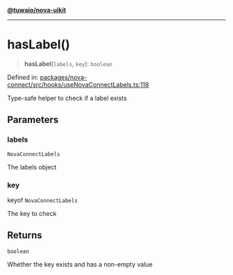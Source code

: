 [**@tuwaio/nova-uikit**](../../../../README.md)

***

# hasLabel()

> **hasLabel**(`labels`, `key`): `boolean`

Defined in: [packages/nova-connect/src/hooks/useNovaConnectLabels.ts:118](https://github.com/TuwaIO/nova-uikit/blob/10956f94b5825fb5faaa8de50c7681fa43843c24/packages/nova-connect/src/hooks/useNovaConnectLabels.ts#L118)

Type-safe helper to check if a label exists

## Parameters

### labels

`NovaConnectLabels`

The labels object

### key

keyof `NovaConnectLabels`

The key to check

## Returns

`boolean`

Whether the key exists and has a non-empty value
